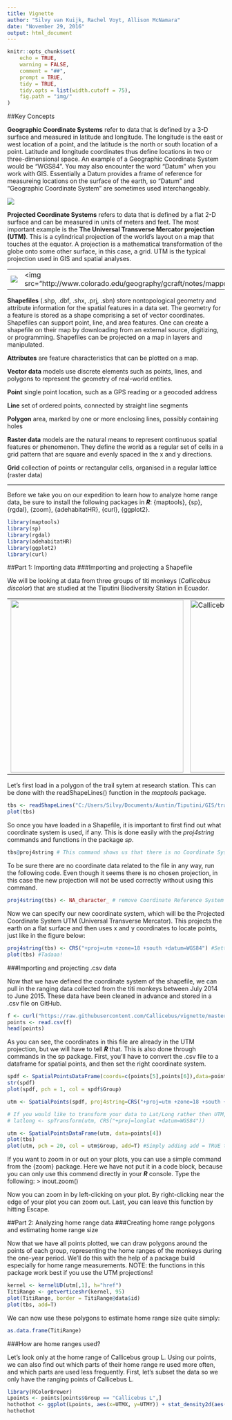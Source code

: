 ```yaml
---
title: Vignette
author: "Silvy van Kuijk, Rachel Voyt, Allison McNamara"
date: "November 29, 2016"
output: html_document
---
```

```r
knitr::opts_chunk$set(
    echo = TRUE,
    warning = FALSE,
    comment = "##",
    prompt = TRUE,
    tidy = TRUE,
    tidy.opts = list(width.cutoff = 75),
    fig.path = "img/"
)
```

##Key Concepts

__Geographic Coordinate Systems__ refer to data that is defined by a 3-D surface and measured in latitude and longitude. The longitude is the east or west location of a point, and the latitude is the north or south location of a point. Latitude and longitude coordinates thus define locations in two or three-dimensional space. An example of a Geographic Coordinate System would be "WGS84". You may also encounter the word "Datum" when you work with GIS. Essentially a Datum provides a frame of reference for measureing locations on the surface of the earth, so "Datum" and "Geographic Coordinate System" are sometimes used interchangeably. 

<img src="http://www.ibm.com/support/knowledgecenter/SSEPEK_11.0.0/spatl/src/art/0sbp5004.gif">

__Projected Coordinate Systems__ refers to data that is defined by a flat 2-D surface and can be measured in units of meters and feet. The most important example is the __The Universal Transverse Mercator projection (UTM)__. This is a cylindrical projection of the world's layout on a map that touches at the equator. A projection is a mathematical transformation of the globe onto some other surface, in this case, a grid. UTM is the typical projection used in GIS and spatial analyses.

<table><tr><td><img src="http://earth-info.nga.mil/GandG/coordsys/images/utm_mgrs_images/utm_fig1.jpg"></td><td><img src="http://www.colorado.edu/geography/gcraft/notes/mapproj/gif/cylinder.gif"</td></tr></table>

__Shapefiles__ (.shp, .dbf, .shx, .prj, .sbn) store nontopological geometry and attribute information for the spatial features in a data set. The geometry for a feature is stored as a shape comprising a set of vector coordinates. Shapefiles can support point, line, and area features. One can create a shapefile on their map by downloading from an external source, digitizing, or programming. Shapefiles can be projected on a map in layers and manipulated. 

__Attributes__ are feature characteristics that can be plotted on a map.   

__Vector data__ models use discrete elements such as points, lines, and polygons to represent the geometry of real-world entities.

__Point__ single point location, such as a GPS reading or a geocoded address  

__Line__ set of ordered points, connected by straight line segments    

__Polygon__ area, marked by one or more enclosing lines, possibly containing holes 

__Raster data__ models are the natural means to represent continuous spatial features or phenomenon. They define the world as a regular set of cells in a grid pattern that are square and evenly spaced in the x and y directions.    

__Grid__ collection of points or rectangular cells, organised in a regular lattice (raster data)    


----

Before we take you on our expedition to learn how to analyze home range data, be sure to install the following packages in ***R***: {maptools}, {sp}, {rgdal}, {zoom}, {adehabitatHR}, {curl}, {ggplot2}.


```r
library(maptools)
library(sp)
library(rgdal)
library(adehabitatHR)
library(ggplot2)
library(curl)
```

##Part 1: Importing data
###Importing and projecting a Shapefile

We will be looking at data from three groups of titi monkeys (*Callicebus discolor*) that are studied at the Tiputini Biodiversity Station in Ecuador. 
<table><tr><td><img src="https://66.media.tumblr.com/4cdb81e3f81d02ee96bdd4ee8aff1521/tumblr_nidsaaWzP11sxw6mio1_500.jpg" style="width: 400px;"/></td><td><img src="http://www.saveamericasforests.org/Yasuni/Pics/Biodiversity/Red-Titi-Monkey.jpg" alt="Callicebus discolor" style="width: 400px;"/></td></tr></table>

Let's first load in a polygon of the trail sytem at research station. This can be done with the readShapeLines() function in the *maptools* package. 

```r
tbs <- readShapeLines("C:/Users/Silvy/Documents/Austin/Tiputini/GIS/trails.shp")
plot(tbs)
```

So once you have loaded in a Shapefile, it is important to first find out what coordinate system is used, if any. This is done easily with the *proj4string* commands and functions in the package *sp*.

```r
tbs@proj4string # This command shows us that there is no Coordinate System assigned to the TBS shapefile. 
```

To be sure there are no coordinate data related to the file in any way, run the following code. Even though it seems there is no chosen projection, in this case the new projection will not be used correctly without using this command.
```r
proj4string(tbs) <- NA_character_ # remove Coordinate Reference System information from TBS shapefile.
```

Now we can specify our new coordinate system, which will be the Projected Coordinate System UTM (Universal Transverse Mercator). This projects the earth on a flat surface and then uses x and y coordinates to locate points, just like in the figure below:

```r
proj4string(tbs) <- CRS("+proj=utm +zone=18 +south +datum=WGS84") #Setting UTM WGS84 as our Coortinate Reference System (CRS).
plot(tbs) #Tadaaa!
```

###Importing and projecting .csv data

Now that we have defined the coordinate system of the shapefile, we can pull in the ranging data collected from the titi monkeys between July 2014 to June 2015. These data have been cleaned in advance and stored in a .csv file on GitHub.
```r
f <- curl("https://raw.githubusercontent.com/Callicebus/vignette/master/GPScoordinates.csv")
points <- read.csv(f)
head(points)
```

As you can see, the coordinates in this file are already in the UTM projection, but we will have to tell ***R*** that. This is also done through commands in the sp package. First, you'll have to convert the .csv file to a dataframe for spatial points, and then set the right coordinate system.
```r
spdf <- SpatialPointsDataFrame(coords=c(points[5],points[6]),data=points[4]) #Column 5 has the X-coordinates, column 6 has the Y-coordinates, and column 4 has important attribute data.
str(spdf)
plot(spdf, pch = 1, col = spdf$Group)

utm <- SpatialPoints(spdf, proj4string=CRS("+proj=utm +zone=18 +south +datum=WGS84"))

# If you would like to transform your data to Lat/Long rather then UTM, you can use this code:
# latlong <- spTransform(utm, CRS("+proj=longlat +datum=WGS84"))

utm <- SpatialPointsDataFrame(utm, data=points[4])
plot(tbs)
plot(utm, pch = 20, col = utm$Group, add=T) #Simply adding add = TRUE to your code will overlay the second plot on the first. 
```

If you want to zoom in or out on your plots, you can use a simple command from the {zoom} package. Here we have not put it in a code block, because you can only use this commend directly in your ***R*** console. Type the following:
> inout.zoom()

Now you can zoom in by left-clicking on your plot. By right-clicking near the edge of your plot you can zoom out. Last, you can leave this function by hitting Escape. 

##Part 2: Analyzing home range data
###Creating home range polygons and estimating home range size

Now that we have all points plotted, we can draw polygons around the points of each group, representing the home ranges of the monkeys during the one-year period. We'll do this with the help of a package build especially for home range measurements. 
NOTE: the functions in this package work best if you use the UTM projections!
```r
kernel <- kernelUD(utm[,1], h="href")
TitiRange <- getverticeshr(kernel, 95)
plot(TitiRange, border = TitiRange@data$id)
plot(tbs, add=T)
```

We can now use these polygons to estimate home range size quite simply:
```r
as.data.frame(TitiRange)
```

###How are home ranges used? 

Let's look only at the home range of Callicebus group L. Using our points, we can also find out which parts of their home range re used more often, and which parts are used less frequently.
First, let's subset the data so we only have the ranging points of Callicebus L.
```r
library(RColorBrewer)
Lpoints <- points[points$Group == "Callicebus L",]
hothothot <- ggplot(Lpoints, aes(x=UTMX, y=UTMY)) + stat_density2d(aes(fill=..density..), geom = "tile", contour = FALSE) + geom_point(size = 0.25) + scale_fill_gradientn(colours=rev(brewer.pal(7,"Spectral"))) + coord_fixed() + ggtitle("Titis Like it HOTHOTHOT")
hothothot

```
